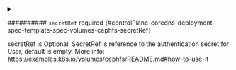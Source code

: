 

<PartialMonitors />


<PartialPath />


<PartialUser />


<PartialSecretfile />



<details className="config-field" data-expandable="true">
<summary>

########## `secretRef` <span className="config-field-required" data-required="false">required</span> <span className="config-field-type"></span> <span className="config-field-default"></span> <span className="config-field-enum"></span> {#controlPlane-coredns-deployment-spec-template-spec-volumes-cephfs-secretRef}

secretRef is Optional: SecretRef is reference to the authentication secret for User, default is empty.
More info: https://examples.k8s.io/volumes/cephfs/README.md#how-to-use-it

</summary>

<PartialSecretrefreference />


</details>


<PartialReadonly />
